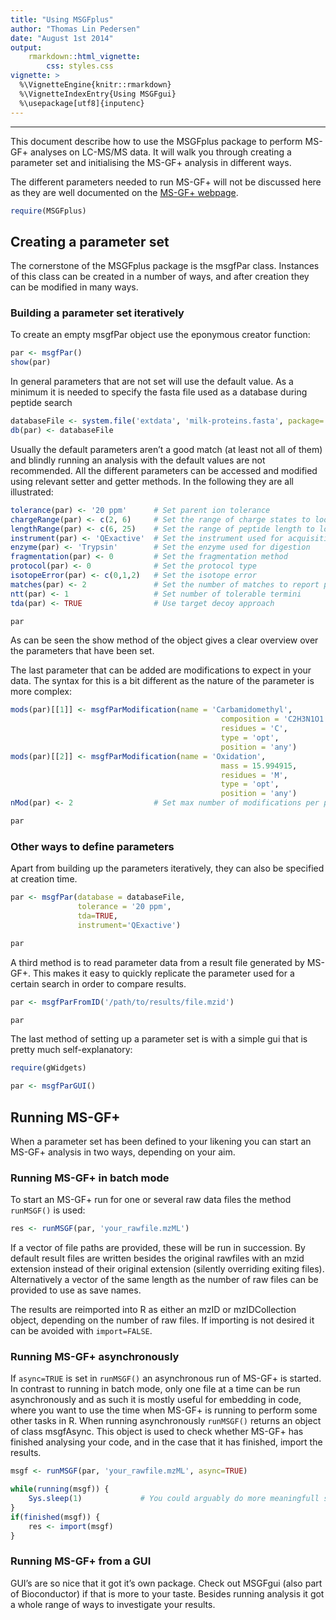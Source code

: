 ```yaml
---
title: "Using MSGFplus"
author: "Thomas Lin Pedersen"
date: "August 1st 2014"
output: 
    rmarkdown::html_vignette:
        css: styles.css
vignette: >
  %\VignetteEngine{knitr::rmarkdown}
  %\VignetteIndexEntry{Using MSGFgui}
  %\usepackage[utf8]{inputenc}
---
```


* * *

This document describe how to use the MSGFplus package to perform MS-GF+ 
analyses on LC-MS/MS data. It will walk you through creating a parameter set and
initialising the MS-GF+ analysis in different ways.

The different parameters needed to run MS-GF+ will not be discussed here as they
are well documented on the [MS-GF+ webpage](http://proteomics.ucsd.edu/software-
tools/ms-gf/).

```r
require(MSGFplus)
```


## Creating a parameter set

The cornerstone of the MSGFplus package is the msgfPar class. Instances of this
class can be created in a number of ways, and after creation they can be 
modified in many ways.

### Building a parameter set iteratively

To create an empty msgfPar object use the eponymous creator function:

```r
par <- msgfPar()
show(par)
```

In general parameters that are not set will use the default value. As a minimum
it is needed to specify the fasta file used as a database during peptide search

```r
databaseFile <- system.file('extdata', 'milk-proteins.fasta', package='MSGFplus')
db(par) <- databaseFile
```

Usually the default parameters aren't a good match (at least not all of them) 
and blindly running an analysis with the default values are not recommended. All
the different parameters can be accessed and modified using relevant setter and
getter methods. In the following they are all illustrated:

```r
tolerance(par) <- '20 ppm'      # Set parent ion tolerance
chargeRange(par) <- c(2, 6)     # Set the range of charge states to look after
lengthRange(par) <- c(6, 25)    # Set the range of peptide length to look after
instrument(par) <- 'QExactive'  # Set the instrument used for acquisition
enzyme(par) <- 'Trypsin'        # Set the enzyme used for digestion
fragmentation(par) <- 0         # Set the fragmentation method
protocol(par) <- 0              # Set the protocol type
isotopeError(par) <- c(0,1,2)   # Set the isotope error
matches(par) <- 2               # Set the number of matches to report per scan
ntt(par) <- 1                   # Set number of tolerable termini
tda(par) <- TRUE                # Use target decoy approach

par
```

As can be seen the show method of the object gives a clear overview over the
parameters that have been set.

The last parameter that can be added are modifications to expect in your data. 
The syntax for this is a bit different as the nature of the parameter is more 
complex:

```r
mods(par)[[1]] <- msgfParModification(name = 'Carbamidomethyl', 
                                               composition = 'C2H3N1O1', 
                                               residues = 'C', 
                                               type = 'opt', 
                                               position = 'any')
mods(par)[[2]] <- msgfParModification(name = 'Oxidation', 
                                               mass = 15.994915, 
                                               residues = 'M', 
                                               type = 'opt', 
                                               position = 'any')
nMod(par) <- 2                  # Set max number of modifications per peptide

par
```

### Other ways to define parameters

Apart from building up the parameters iteratively, they can also be specified at
creation time.

```r
par <- msgfPar(database = databaseFile, 
               tolerance = '20 ppm', 
               tda=TRUE,
               instrument='QExactive')

par
```

A third method is to read parameter data from a result file generated by MS-GF+.
This makes it easy to quickly replicate the parameter used for a certain search
in order to compare results.

```r
par <- msgfParFromID('/path/to/results/file.mzid')

par
```

The last method of setting up a parameter set is with a simple gui that is 
pretty much self-explanatory:

```r
require(gWidgets)

par <- msgfParGUI()
```

## Running MS-GF+

When a parameter set has been defined to your likening you can start an MS-GF+
analysis in two ways, depending on your aim.

### Running MS-GF+ in batch mode

To start an MS-GF+ run for one or several raw data files the method 
`runMSGF()` is used:

```r
res <- runMSGF(par, 'your_rawfile.mzML')
```

If a vector of file paths are provided, these will be run in succession. By 
default result files are written besides the original rawfiles with an mzid
extension instead of their original extension (silently overriding exiting
files). Alternatively a vector of the same length as the number of raw files can
be provided to use as save names.

The results are reimported into R as either an mzID or mzIDCollection object,
depending on the number of raw files. If importing is not desired it can be 
avoided with `import=FALSE`.

### Running MS-GF+ asynchronously

If `async=TRUE` is set in `runMSGF()` an asynchronous run of MS-GF+ is started.
In contrast to running in batch mode, only one file at a time can be run
asynchronously and as such it is mostly useful for embedding in code, where you
want to use the time when MS-GF+ is running to perform some other tasks in R.
When running asynchronously `runMSGF()` returns an object of class msgfAsync.
This object is used to check whether MS-GF+ has finished analysing your code, 
and in the case that it has finished, import the results.

```r
msgf <- runMSGF(par, 'your_rawfile.mzML', async=TRUE)

while(running(msgf)) {
    Sys.sleep(1)             # You could arguably do more meaningfull stuff here
}
if(finished(msgf)) {
    res <- import(msgf)
}
```

### Running MS-GF+ from a GUI
GUI's are so nice that it got it's own package. Check out MSGFgui (also part of
Bioconductor) if that is more to your taste. Besides running analysis it got a
whole range of ways to investigate your results.